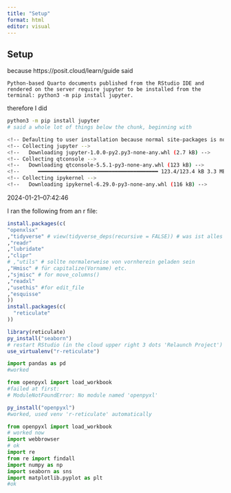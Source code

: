 ```yaml
---
title: "Setup"
format: html
editor: visual
---
```


## Setup

because https://posit.cloud/learn/guide said

    Python-based Quarto documents published from the RStudio IDE and rendered on the server require jupyter to be installed from the terminal: python3 -m pip install jupyter.
    
therefore I did

```bash
python3 -m pip install jupyter
# said a whole lot of things below the chunk, beginning with

<!-- Defaulting to user installation because normal site-packages is not writeable -->
<!-- Collecting jupyter -->
<!--   Downloading jupyter-1.0.0-py2.py3-none-any.whl (2.7 kB) -->
<!-- Collecting qtconsole -->
<!--   Downloading qtconsole-5.5.1-py3-none-any.whl (123 kB) -->
<!--      ━━━━━━━━━━━━━━━━━━━━━━━━━━━━━━━━━━━━━━━ 123.4/123.4 kB 3.3 MB/s eta 0:00:00 -->
<!-- Collecting ipykernel -->
<!--   Downloading ipykernel-6.29.0-py3-none-any.whl (116 kB) -->

```


2024-01-21--07:42:46

I ran the following from an r file:

```r

install.packages(c(
"openxlsx"
,"tidyverse" # view(tidyverse_deps(recursive = FALSE)) # was ist alles drin in tidyverse?
,"readr"
,"lubridate"
,"clipr"
# ,"utils" # sollte normalerweise von vornherein geladen sein
,"Hmisc" # für capitalize(Vorname) etc.
,"sjmisc" # for move_columns()
,"readxl"
,"usethis" #for edit_file
,"esquisse" 
))
install.packages(c(
  "reticulate"
))

library(reticulate)
py_install("seaborn")
# restart RStudio (in the cloud upper right 3 dots 'Relaunch Project') before running
use_virtualenv("r-reticulate")
```

```python
import pandas as pd
#worked
```

```python
from openpyxl import load_workbook
#failed at first: 
# ModuleNotFoundError: No module named 'openpyxl'
```

```r
py_install("openpyxl")
#worked, used venv 'r-reticulate' automatically
```


```python
from openpyxl import load_workbook
# worked now
import webbrowser
# ok
import re
from re import findall
import numpy as np
import seaborn as sns
import matplotlib.pyplot as plt
#ok
```


